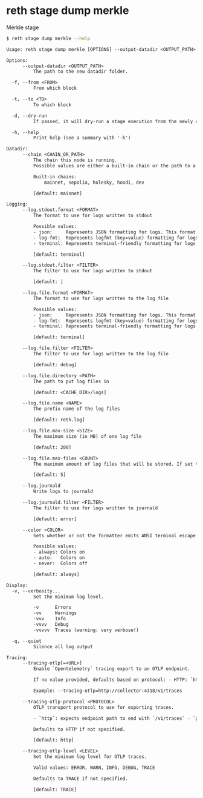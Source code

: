 # reth stage dump merkle

Merkle stage

```bash
$ reth stage dump merkle --help
```
```txt
Usage: reth stage dump merkle [OPTIONS] --output-datadir <OUTPUT_PATH> --from <FROM> --to <TO>

Options:
      --output-datadir <OUTPUT_PATH>
          The path to the new datadir folder.

  -f, --from <FROM>
          From which block

  -t, --to <TO>
          To which block

  -d, --dry-run
          If passed, it will dry-run a stage execution from the newly created database right after dumping

  -h, --help
          Print help (see a summary with '-h')

Datadir:
      --chain <CHAIN_OR_PATH>
          The chain this node is running.
          Possible values are either a built-in chain or the path to a chain specification file.

          Built-in chains:
              mainnet, sepolia, holesky, hoodi, dev

          [default: mainnet]

Logging:
      --log.stdout.format <FORMAT>
          The format to use for logs written to stdout

          Possible values:
          - json:     Represents JSON formatting for logs. This format outputs log records as JSON objects, making it suitable for structured logging
          - log-fmt:  Represents logfmt (key=value) formatting for logs. This format is concise and human-readable, typically used in command-line applications
          - terminal: Represents terminal-friendly formatting for logs

          [default: terminal]

      --log.stdout.filter <FILTER>
          The filter to use for logs written to stdout

          [default: ]

      --log.file.format <FORMAT>
          The format to use for logs written to the log file

          Possible values:
          - json:     Represents JSON formatting for logs. This format outputs log records as JSON objects, making it suitable for structured logging
          - log-fmt:  Represents logfmt (key=value) formatting for logs. This format is concise and human-readable, typically used in command-line applications
          - terminal: Represents terminal-friendly formatting for logs

          [default: terminal]

      --log.file.filter <FILTER>
          The filter to use for logs written to the log file

          [default: debug]

      --log.file.directory <PATH>
          The path to put log files in

          [default: <CACHE_DIR>/logs]

      --log.file.name <NAME>
          The prefix name of the log files

          [default: reth.log]

      --log.file.max-size <SIZE>
          The maximum size (in MB) of one log file

          [default: 200]

      --log.file.max-files <COUNT>
          The maximum amount of log files that will be stored. If set to 0, background file logging is disabled

          [default: 5]

      --log.journald
          Write logs to journald

      --log.journald.filter <FILTER>
          The filter to use for logs written to journald

          [default: error]

      --color <COLOR>
          Sets whether or not the formatter emits ANSI terminal escape codes for colors and other text formatting

          Possible values:
          - always: Colors on
          - auto:   Colors on
          - never:  Colors off

          [default: always]

Display:
  -v, --verbosity...
          Set the minimum log level.

          -v      Errors
          -vv     Warnings
          -vvv    Info
          -vvvv   Debug
          -vvvvv  Traces (warning: very verbose!)

  -q, --quiet
          Silence all log output

Tracing:
      --tracing-otlp[=<URL>]
          Enable `Opentelemetry` tracing export to an OTLP endpoint.

          If no value provided, defaults based on protocol: - HTTP: `http://localhost:4318/v1/traces` - gRPC: `http://localhost:4317`

          Example: --tracing-otlp=http://collector:4318/v1/traces

      --tracing-otlp-protocol <PROTOCOL>
          OTLP transport protocol to use for exporting traces.

          - `http`: expects endpoint path to end with `/v1/traces` - `grpc`: expects endpoint without a path

          Defaults to HTTP if not specified.

          [default: http]

      --tracing-otlp-level <LEVEL>
          Set the minimum log level for OTLP traces.

          Valid values: ERROR, WARN, INFO, DEBUG, TRACE

          Defaults to TRACE if not specified.

          [default: TRACE]
```